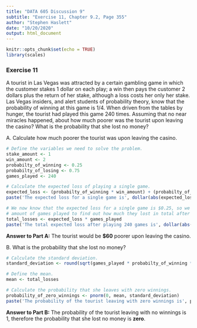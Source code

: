 ```yaml
---
title: "DATA 605 Discussion 9"
subtitle: "Exercise 11, Chapter 9.2, Page 355"
author: "Stephen Haslett"
date: "10/20/2020"
output: html_document
---
```


```r
knitr::opts_chunk$set(echo = TRUE)
library(scales)
```

### Exercise 11
A tourist in Las Vegas was attracted by a certain gambling game in which the customer stakes 1 dollar on each play; a win then pays the customer 2 dollars plus the return of her stake, although a loss costs her only her stake. Las Vegas insiders, and alert students of probability theory, know that the probability of winning at this game is 1/4. When driven from the tables by hunger, the tourist had played this game 240 times. Assuming that no near miracles happened, about how much poorer was the tourist upon leaving the casino? What is the probability that she lost no money?

A. Calculate how much poorer the tourist was upon leaving the casino.

```r
# Define the variables we need to solve the problem.
stake_amount <- 1
win_amount <- 2
probabilty_of_winning <- 0.25
probabilty_of_losing <- 0.75
games_played <- 240

# Calculate the expected loss of playing a single game.
expected_loss <- (probabilty_of_winning * win_amount) + (probabilty_of_losing * -stake_amount)
paste('The expected loss for a single game is', dollar(abs(expected_loss)))

# We now know that the expected loss for a single game is $0.25, so we can multiply this by the
# amount of games played to find out how much they lost in total after playing 240 games.
total_losses <- expected_loss * games_played
paste('The total expected loss after playing 240 games is', dollar(abs(total_losses)))
```

**Answer to Part A:** The tourist would be **$60** poorer upon leaving the casino.

B. What is the probability that she lost no money?

```r
# Calculate the standard deviation.
standard_deviation <- round(sqrt(games_played * probabilty_of_winning * probabilty_of_losing), 1)

# Define the mean.
mean <- total_losses

# Calculate the probability that she leaves with zero winnings.
probability_of_zero_winnings <- pnorm(0, mean, standard_deviation)
paste('The probability of the tourist leaving with zero winnings is', probability_of_zero_winnings)
```

**Answer to Part B:** The probability of the tourist leaving with no winnings is 1, therefore the probability that she lost no money is **zero**.
